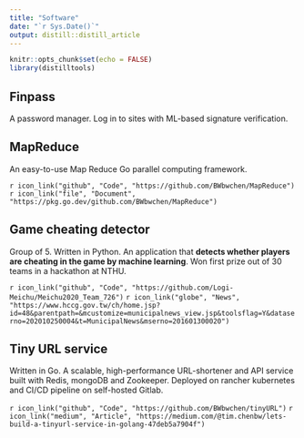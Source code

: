 ```yaml
---
title: "Software"
date: "`r Sys.Date()`"
output: distill::distill_article
---
```


```r
knitr::opts_chunk$set(echo = FALSE)
library(distilltools)
```

## Finpass
A password manager. Log in to sites with ML-based signature verification.

## MapReduce
An easy-to-use Map Reduce Go parallel computing framework.

`r icon_link("github", "Code", "https://github.com/BWbwchen/MapReduce")`
`r icon_link("file", "Document", "https://pkg.go.dev/github.com/BWbwchen/MapReduce")`


## Game cheating detector
Group of 5. Written in Python. An application that **detects whether players are cheating in the game by machine learning**. Won first prize out of 30 teams in a hackathon at NTHU.

`r icon_link("github", "Code", "https://github.com/Logi-Meichu/Meichu2020_Team_726")`
`r icon_link("globe", "News", "https://www.hccg.gov.tw/ch/home.jsp?id=48&parentpath=&mcustomize=municipalnews_view.jsp&toolsflag=Y&dataserno=202010250004&t=MunicipalNews&mserno=201601300020")`

## Tiny URL service
Written in Go. A scalable, high-performance URL-shortener and API service built with Redis, mongoDB and Zookeeper. Deployed on rancher kubernetes and CI/CD pipeline on self-hosted Gitlab.

`r icon_link("github", "Code", "https://github.com/BWbwchen/tinyURL")`
`r icon_link("medium", "Article", "https://medium.com/@tim.chenbw/lets-build-a-tinyurl-service-in-golang-47deb5a7904f")`

